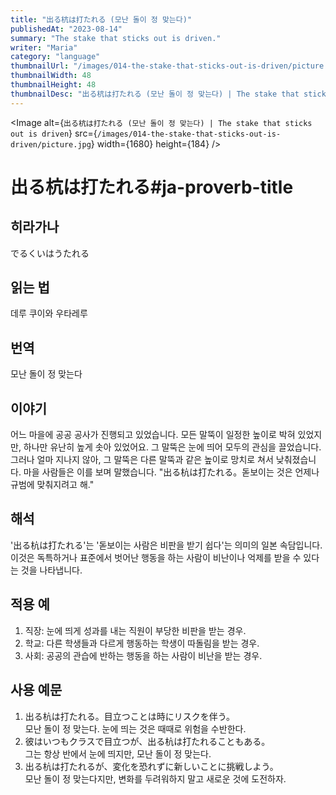 ```yaml
---
title: "出る杭は打たれる (모난 돌이 정 맞는다)"
publishedAt: "2023-08-14"
summary: "The stake that sticks out is driven."
writer: "Maria"
category: "language"
thumbnailUrl: "/images/014-the-stake-that-sticks-out-is-driven/picture.jpg"
thumbnailWidth: 48
thumbnailHeight: 48
thumbnailDesc: "出る杭は打たれる (모난 돌이 정 맞는다) | The stake that sticks out is driven"
---
```


<Image
  alt={`出る杭は打たれる (모난 돌이 정 맞는다) | The stake that sticks out is driven`}
  src={`/images/014-the-stake-that-sticks-out-is-driven/picture.jpg`}
  width={1680}
  height={184}
/>

# 出る杭は打たれる#ja-proverb-title

## 히라가나

でるくいはうたれる

## 읽는 법

데루 쿠이와 우타레루

## 번역

모난 돌이 정 맞는다

## 이야기

어느 마을에 공공 공사가 진행되고 있었습니다. 모든 말뚝이 일정한 높이로 박혀 있었지만, 하나만 유난히 높게 솟아 있었어요. 그 말뚝은 눈에 띄어 모두의 관심을 끌었습니다. 그러나 얼마 지나지 않아, 그 말뚝은 다른 말뚝과 같은 높이로 망치로 쳐서 낮춰졌습니다. 마을 사람들은 이를 보며 말했습니다. "出る杭は打たれる。돋보이는 것은 언제나 규범에 맞춰지려고 해."

## 해석

'出る杭は打たれる'는 '돋보이는 사람은 비판을 받기 쉽다'는 의미의 일본 속담입니다. 이것은 독특하거나 표준에서 벗어난 행동을 하는 사람이 비난이나 억제를 받을 수 있다는 것을 나타냅니다.

## 적용 예

1. 직장: 눈에 띄게 성과를 내는 직원이 부당한 비판을 받는 경우.
2. 학교: 다른 학생들과 다르게 행동하는 학생이 따돌림을 받는 경우.
3. 사회: 공공의 관습에 반하는 행동을 하는 사람이 비난을 받는 경우.

## 사용 예문

1. 出る杭は打たれる。目立つことは時にリスクを伴う。<br /> 모난 돌이 정 맞는다. 눈에 띄는 것은 때때로 위험을 수반한다.
2. 彼はいつもクラスで目立つが、出る杭は打たれることもある。<br /> 그는 항상 반에서 눈에 띄지만, 모난 돌이 정 맞는다.
3. 出る杭は打たれるが、変化を恐れずに新しいことに挑戦しよう。<br /> 모난 돌이 정 맞는다지만, 변화를 두려워하지 말고 새로운 것에 도전하자.
